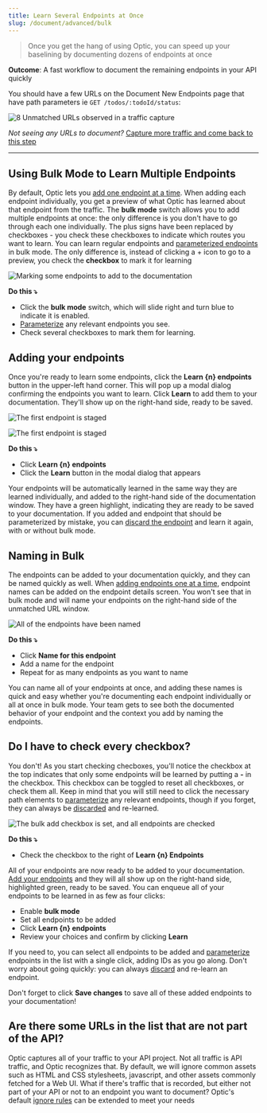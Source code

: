 ```yaml
---
title: Learn Several Endpoints at Once
slug: /document/advanced/bulk
---
```



> Once you get the hang of using Optic, you can speed up your baselining by documenting dozens of endpoints at once

**Outcome**: A fast workflow to document the remaining endpoints in your API quickly

You should have a few URLs on the Document New Endpoints page that have path parameters ie `GET /todos/:todoId/status`:

<Paper elevation={3}>

![8 Unmatched URLs observed in a traffic capture](/img/docs/doc-8-unmatched.png)

</Paper>

*Not seeing any URLs to document?* [Capture more traffic and come back to this step](/document)

---

## Using Bulk Mode to Learn Multiple Endpoints

By default, Optic lets you [add one endpoint at a time](document/baseline). When adding each endpoint individually, you get a preview of what Optic has learned about that endpoint from the traffic. The **bulk mode** switch allows you to add multiple endpoints at once: the only difference is you don't have to go through each one individually. The plus signs have been replaced by checkboxes - you check these checkboxes to indicate which routes you want to learn. You can learn regular endpoints and [parameterized endpoints](/document/parameters) in bulk mode. The only difference is, instead of clicking a + icon to go to a preview, you check the **checkbox** to mark it for learning

<Paper elevation={3}>

  ![Marking some endpoints to add to the documentation](/img/docs/bulk-marked-endpoints.png)

</Paper>

**Do this ⤵️**

- Click the **bulk mode** switch, which will slide right and turn blue to indicate it is enabled.
- [Parameterize](/document/parameters) any relevant endpoints you see.
- Check several checkboxes to mark them for learning.

## Adding your endpoints

Once you're ready to learn some endpoints, click the **Learn {n} endpoints** button in the upper-left hand corner. This will pop up a modal dialog confirming the endpoints you want to learn. Click **Learn** to add them to your documentation. They'll show up on the right-hand side, ready to be saved.

<Paper elevation={3}>

![The first endpoint is staged](/img/docs/bulk-learn-confirm.png)

</Paper>

<Paper elevation={3}>

![The first endpoint is staged](/img/docs/bulk-learned-some.png)

</Paper>

**Do this ⤵️**

- Click **Learn {n} endpoints**
- Click the **Learn** button in the modal dialog that appears

Your endpoints will be automatically learned in the same way they are learned individually, and added to the right-hand side of the documentation window. They have a green highlight, indicating they are ready to be saved to your documentation. If you added and endpoint that should be parameterized by mistake, you can [discard the endpoint](/document/parameters#did-you-make-a-mistake) and learn it again, with or without bulk mode.

## Naming in Bulk

The endpoints can be added to your documentation quickly, and they can be named quickly as well. When [adding endpoints one at a time](document/baseline), endpoint names can be added on the endpoint details screen. You won't see that in bulk mode and will name your endpoints on the right-hand side of the unmatched URL window. 

<Paper elevation={3}>

![All of the endpoints have been named](/img/docs/bulk-name.png)

</Paper>

**Do this ⤵️**

- Click **Name for this endpoint** 
- Add a name for the endpoint
- Repeat for as many endpoints as you want to name

You can name all of your endpoints at once, and adding these names is quick and easy whether you're documenting each endpoint individually or all at once in bulk mode. Your team gets to see both the documented behavior of your endpoint and the context you add by naming the endpoints.

## Do I have to check every checkbox?

You don't! As you start checking checboxes, you'll notice the checkbox at the top indicates that only some endpoints will be learned by putting a **-** in the checkbox. This checkbox can be toggled to reset all checkboxes, or check them all. Keep in mind that you will still need to click the necessary path elements to [parameterize](/document/parameters) any relevant endpoints, though if you forget, they can always be [discarded](/document/parameters#did-you-make-a-mistake) and re-learned.

<Paper elevation={3}>

![The bulk add checkbox is set, and all endpoints are checked](/img/docs/bulk-add-all.png)

</Paper>

**Do this ⤵️**

- Check the checkbox to the right of **Learn {n} Endpoints**

All of your endpoints are now ready to be added to your documentation. [Add your endpoints](/document/advanced/bulk#adding-your-endpoints) and they will all show up on the right-hand side, highlighted green, ready to be saved. You can enqueue all of your endpoints to be learned in as few as four clicks:

- Enable **bulk mode**
- Set all endpoints to be added
- Click **Learn {n} endpoints**
- Review your choices and confirm by clicking **Learn**

If you need to, you can select all endpoints to be added and [parameterize](/document/parameters) endpoints in the list with a single click, adding IDs as you go along. Don't worry about going quickly: you can always [discard](/document/parameters#did-you-make-a-mistake) and re-learn an endpoint.

Don't forget to click **Save changes** to save all of these added endpoints to your documentation!

## Are there some URLs in the list that are not part of the API?

Optic captures all of your traffic to your API project. Not all traffic is API traffic, and Optic recognizes that. By default, we will ignore common assets such as HTML and CSS stylesheets, javascript, and other assets commonly fetched for a Web UI. What if there's traffic that is recorded, but either not part of your API or not to an endpoint you want to document? Optic's default [ignore rules](/document/ignoring) can be extended to meet your needs
